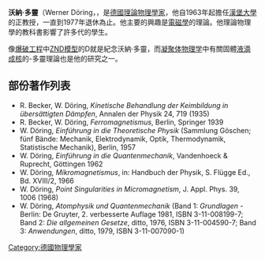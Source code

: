 {{unreferenced|time=2016-01-13T04:53:15+00:00}}
'''沃納·多靈'''（Werner Döring，{{bd|1911年|9月2日|2006年|6月6日}}，是[[德國|德國]][[理論物理學家|理論物理學家]]，他自1963年起擔任[[漢堡大學|漢堡大學]]的正教授，一直到1977年退休為止。他主要的興趣是[[電磁學|電磁學]]的理論。他理論物理學的教科書影響了許多代的學生。

像[[爆破工程|爆破工程]]中[[ZND模型|ZND模型]]的D就是紀念沃納·多靈，而[[凝聚体物理学|凝聚体物理学]]中有關固體[[水|液滴]][[成核|成核]]的{{le|理查·貝克|Richard Becker|貝克}}-多靈理論也是他的研究之一。

==部份著作列表==
* R. Becker, W. Döring, ''Kínetische Behandlung der Keimbildung in übersättigten Dämpfen'', Annalen der Physik 24, 719 (1935)
* R. Becker, W. Döring, ''Ferromagnetismus'', Berlin, Springer 1939
* W. Döring, ''Einführung in die Theoretische Physik'' (Sammlung Göschen; fünf Bände: Mechanik,  Elektrodynamik, Optik, Thermodynamik, Statistische Mechanik), Berlin, 1957
* W. Döring, ''Einführung in die Quantenmechanik'', Vandenhoeck & Ruprecht, Göttingen 1962
* W. Döring, ''Mikromagnetismus'', in: Handbuch der Physik, S. Flügge Ed., Bd. XVIII/2, 1966
* W. Döring, ''Point Singularities in Micromagnetism'', J. Appl. Phys. 39, 1006 (1968)  [http://scitation.aip.org/getabs/servlet/GetabsServlet?prog=normal&id=JAPIAU000039000002001006000001&idtype=cvips&gifs=yes ]
* W. Döring, ''Atomphysik und Quantenmechanik'' (Band 1: ''Grundlagen'' - Berlin: De Gruyter, 2. verbesserte Auflage 1981, ISBN 3-11-008199-7; Band 2: ''Die allgemeinen Gesetze'', ditto, 1976,  ISBN 3-11-004590-7; Band 3: ''Anwendungen'', ditto, 1979, ISBN 3-11-007090-1)

{{Authority control}}
{{德國科學家小作品}}

{{DEFAULTSORT:Doring, Werner}}
[[Category:德國物理學家|Category:德國物理學家]]